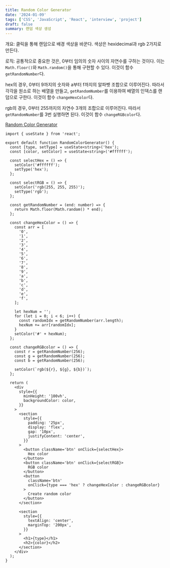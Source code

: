 ```yaml
---
title: Random Color Generator
date: '2024-01-09'
tags: ['CSS', 'JavaScript', 'React', 'interview', 'project']
draft: false
summary: 랜덤 색상 생성
---
```


개요: 클릭을 통해 랜덤으로 배경 색상을 바꾼다. 색상은 hexidecimal과 rgb 2가지로 만든다. 

로직: 공통적으로 중요한 것은, 0부터 임의의 숫자 사이의 자연수를 구하는 것이다.
이는 `Math.floor()`와 `Math.random()`을 통해 구현할 수 있다. 이것이 함수 `getRandomNumber`다. 

hex의 경우, 0부터 9까지의 숫자와 a부터 f까지의 알파벳 조합으로 이루어진다. 따라서 각각을 원소로 하는 배열을 만들고, `getRandomNumber`를 이용하여 배열의 인덱스를 랜덤으로 구한다.
이것이 함수 `changeHexColor`다.

rgb의 경우, 0부터 255까지의 자연수 3개의 조합으로 이루어진다. 따라서 `getRandomNumber`를 3번 실행하면 된다. 이것이 함수 `changeRGBcolor`다.

[Random Color Generator](hhttps://coding-interview-prep.vercel.app/random-color-generator)

```tsx:src/components/Random-Color-Generator/random-color-generator.tsx
import { useState } from 'react';

export default function RandomColorGenerator() {
  const [type, setType] = useState<string>('hex');
  const [color, setColor] = useState<string>('#ffffff');

  const selectHex = () => {
    setColor('#ffffff');
    setType('hex');
  };

  const selectRGB = () => {
    setColor('rgb(255, 255, 255)');
    setType('rgb');
  };

  const getRandomNumber = (end: number) => {
    return Math.floor(Math.random() * end);
  };

  const changeHexColor = () => {
    const arr = [
      '0',
      '1',
      '2',
      '3',
      '4',
      '5',
      '6',
      '7',
      '8',
      '9',
      'a',
      'b',
      'c',
      'd',
      'e',
      'f',
    ];

    let hexNum = '';
    for (let i = 0; i < 6; i++) {
      const randomIdx = getRandomNumber(arr.length);
      hexNum += arr[randomIdx];
    }
    setColor('#' + hexNum);
  };

  const changeRGBcolor = () => {
    const r = getRandomNumber(256);
    const g = getRandomNumber(256);
    const b = getRandomNumber(256);

    setColor(`rgb(${r}, ${g}, ${b})`);
  };

  return (
    <div
      style={{
        minHeight: '100vh',
        backgroundColor: color,
      }}
    >
      <section
        style={{
          padding: '25px',
          display: 'flex',
          gap: '10px',
          justifyContent: 'center',
        }}
      >
        <button className='btn' onClick={selectHex}>
          Hex color
        </button>
        <button className='btn' onClick={selectRGB}>
          RGB color
        </button>
        <button
          className='btn'
          onClick={type === 'hex' ? changeHexColor : changeRGBcolor}
        >
          Create random color
        </button>
      </section>

      <section
        style={{
          textAlign: 'center',
          marginTop: '200px',
        }}
      >
        <h1>{type}</h1>
        <h2>{color}</h2>
      </section>
    </div>
  );
}
```